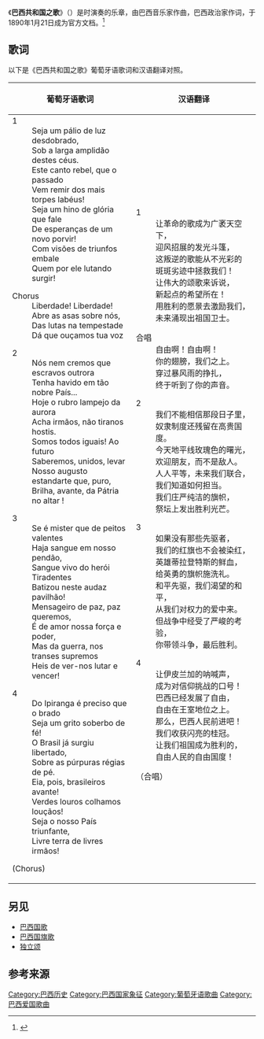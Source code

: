 {{Distinguish|巴西國歌}} 
{{Infobox Anthem
|title = Hino da Proclamação da República
|chinese_title = 共和国建国之歌
|author = [[梅德罗斯·阿尔布科克|梅德罗斯·阿尔布科克]]
|lyrics_date = 1890年
|composer = [[里奥波尔多·米格斯|里奥波尔多·米格斯]]
|music_date = 1890年
|sound = Hino à Proclamação da República - Exército Brasileiro - Coral.ogg
|sound_title = 巴西共和国之歌（声乐）
|sound_description = 由[[巴西陆军|巴西陆军]]唱诗班演唱
}}
《'''巴西共和国之歌'''》（{{lang-pt|Hino da Proclamação da República}}）是{{tsl|en|Proclamation of the Republic (Brazil)|巴西共和國成立}}时演奏的乐章，由巴西音乐家{{tsl|en|Leopoldo Miguez|里奥波尔多·米格斯}}作曲，巴西政治家{{tsl|en|Medeiros e Albuquerque|梅德罗斯·阿尔布科克}}作词，于1890年1月21日成为官方文档。<ref>{{cite web|title=Hino da Proclamação da República|url=http://www.suapesquisa.com/pesquisa/hino_proclamacao_da_republica.htm|publisher=SuaPesquisa.com|accessdate=2012-04-23|archive-date=2021-01-22|archive-url=https://web.archive.org/web/20210122125216/https://www.suapesquisa.com/pesquisa/hino_proclamacao_da_republica.htm|dead-url=no}}</ref>

==歌词==
以下是《巴西共和国之歌》葡萄牙语歌词和汉语翻译对照。

{| class="toccolours"
|-
! 葡萄牙语歌词
! 汉语翻译

|-
| width="35%" | 
; 1
: Seja um pálio de luz desdobrado,
: Sob a larga amplidão destes céus.
: Este canto rebel, que o passado
: Vem remir dos mais torpes labéus!
: Seja um hino de glória que fale
: De esperanças de um novo porvir!
: Com visões de triunfos embale
: Quem por ele lutando surgir! 

; Chorus
: Liberdade! Liberdade!
: Abre as asas sobre nós,
: Das lutas na tempestade
: Dá que ouçamos tua voz 

; 2
: Nós nem cremos que escravos outrora
: Tenha havido em tão nobre País...
: Hoje o rubro lampejo da aurora
: Acha irmãos, não tiranos hostis.
: Somos todos iguais! Ao futuro
: Saberemos, unidos, levar
: Nosso augusto estandarte que, puro,
: Brilha, avante, da Pátria no altar !  

; 3
: Se é mister que de peitos valentes
: Haja sangue em nosso pendão,
: Sangue vivo do herói Tiradentes
: Batizou neste audaz pavilhão!
: Mensageiro de paz, paz queremos,
: É de amor nossa força e poder,
: Mas da guerra, nos transes supremos
: Heis de ver-nos lutar e vencer! 

; 4
: Do Ipiranga é preciso que o brado
: Seja um grito soberbo de fé!
: O Brasil já surgiu libertado,
: Sobre as púrpuras régias de pé.
: Eia, pois, brasileiros avante!
: Verdes louros colhamos louçãos!
: Seja o nosso País triunfante,
: Livre terra de livres irmãos! 

; (Chorus)

| width="35%" | 
; 1
: 让革命的歌成为广袤天空下，
: 迎风招展的发光斗篷，
: 这叛逆的歌能从不光彩的
: 斑斑劣迹中拯救我们！
: 让伟大的颂歌来诉说，
: 新起点的希望所在！
: 用胜利的愿景去激励我们，
: 未来涌现出祖国卫士。

; 合唱
: 自由啊！自由啊！
: 你的翅膀，我们之上。
: 穿过暴风雨的挣扎，
: 终于听到了你的声音。

; 2
: 我们不能相信那段日子里，
: 奴隶制度还残留在高贵国度。
: 今天地平线玫瑰色的曙光，
: 欢迎朋友，而不是敌人。
: 人人平等，未来我们联合，
: 我们知道如何担当。
: 我们庄严纯洁的旗帜，
: 祭坛上发出胜利光芒。

; 3 
: 如果没有那些先驱者，
: 我们的红旗也不会被染红，
: 英雄蒂拉登特斯的鲜血，
: 给英勇的旗帜施洗礼。
: 和平先驱，我们渴望的和平，
: 从我们对权力的爱中来。
: 但战争中经受了严峻的考验，
: 你带领斗争，最后胜利。

; 4
: 让伊皮兰加的呐喊声，
: 成为对信仰挑战的口号！
: 巴西已经发展了自由，
: 自由在王室地位之上。
: 那么，巴西人民前进吧！
: 我们收获闪亮的桂冠。
: 让我们祖国成为胜利的，
: 自由人民的自由国度！

; （合唱）

|}

==另见==
* [[巴西国歌|巴西国歌]]
* [[巴西国旗歌|巴西国旗歌]]
* [[独立颂|独立颂]]

==参考来源==
{{reflist}}

[[Category:巴西历史|Category:巴西历史]]
[[Category:巴西国家象征|Category:巴西国家象征]]
[[Category:葡萄牙语歌曲|Category:葡萄牙语歌曲]]
[[Category:巴西爱国歌曲|Category:巴西爱国歌曲]]